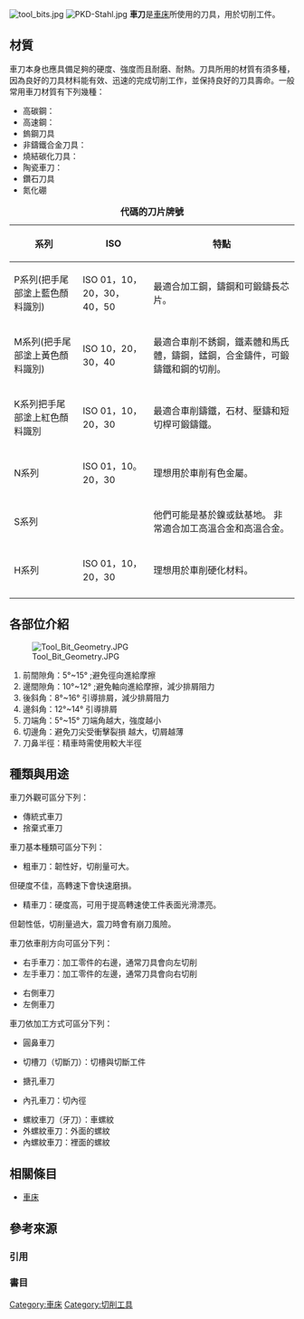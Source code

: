 [[File:tool_bits.jpg|thumb]]
[[File:PKD-Stahl.jpg|thumb]]
'''車刀'''是[[車床|車床]]所使用的刀具，用於切削工件。

== 材質 ==
車刀本身也應具備足夠的硬度、強度而且耐磨、耐熱。刀具所用的材質有須多種，因為良好的刀具材料能有效、迅速的完成切削工作，並保持良好的刀具壽命。一般常用車刀材質有下列幾種：
*高碳鋼：
*高速鋼：
*鎢鋼刀具
*非鑄鐵合金刀具：
*燒結碳化刀具：
*陶瓷車刀：
*鑽石刀具
*氮化硼

{|class="wikitable"
|+'''代碼的刀片牌號'''
|-
!系列 || ISO || 特點
|-
|P系列(把手尾部塗上藍色顏料識別) || ISO 01，10，20，30，40，50 || 最適合加工鋼，鑄鋼和可鍛鑄長芯片。
|-
|M系列(把手尾部塗上黃色顏料識別) || ISO 10，20，30，40 || 最適合車削不銹鋼，鐵素體和馬氏體，鑄鋼，錳鋼，合金鑄件，可鍛鑄鐵和鋼的切削。
|-
|K系列把手尾部塗上紅色顏料識別 || ISO 01，10，20，30 || 最適合車削鑄鐵，石材、壓鑄和短切桿可鍛鑄鐵。
|-
|N系列 || ISO 01，10。 20，30 || 理想用於車削有色金屬。
|-
|S系列 || || 他們可能是基於鎳或鈦基地。 非常適合加工高溫合金和高溫合金。
|-
|H系列 || ISO 01，10，20，30 || 理想用於車削硬化材料。
|-
|}

== 各部位介紹 ==
[[File:Tool_Bit_Geometry.JPG|thumb]]
# 前間隙角：5°~15° ;避免徑向進給摩擦
# 邊間隙角：10°~12° ;避免軸向進給摩擦，減少排屑阻力
# 後斜角：8°~16° 引導排屑，減少排屑阻力
# 邊斜角：12°~14° 引導排屑
# 刀端角：5°~15° 刀端角越大，強度越小
# 切邊角：避免刀尖受衝擊裂損 越大，切屑越薄
# 刀鼻半徑：精車時需使用較大半徑

== 種類與用途 ==
車刀外觀可區分下列：
*傳統式車刀
*捨棄式車刀
車刀基本種類可區分下列：

*粗車刀：韌性好，切削量可大。
但硬度不佳，高轉速下會快速磨損。

*精車刀：硬度高，可用于提高轉速使工件表面光滑漂亮。
但韌性低，切削量過大，震刀時會有崩刀風險。

車刀依車削方向可區分下列：

*右手車刀：加工零件的右邊，通常刀具會向左切削
*左手車刀：加工零件的左邊，通常刀具會向右切削

*右側車刀
*左側車刀


車刀依加工方式可區分下列：

*圓鼻車刀

*切槽刀（切斷刀）：切槽與切斷工件

*搪孔車刀

*內孔車刀：切內徑

*螺紋車刀（牙刀）：車螺紋
*外螺紋車刀：外面的螺紋
*內螺紋車刀：裡面的螺紋

== 相關條目 ==
{{commons category|Tool bits}}
* [[車床|車床]]

== 參考來源 ==
=== 引用 ===
{{reflist|2}}

===書目===


{{金屬加工|toolopen}}

[[Category:車床|Category:車床]]
[[Category:切削工具|Category:切削工具]]